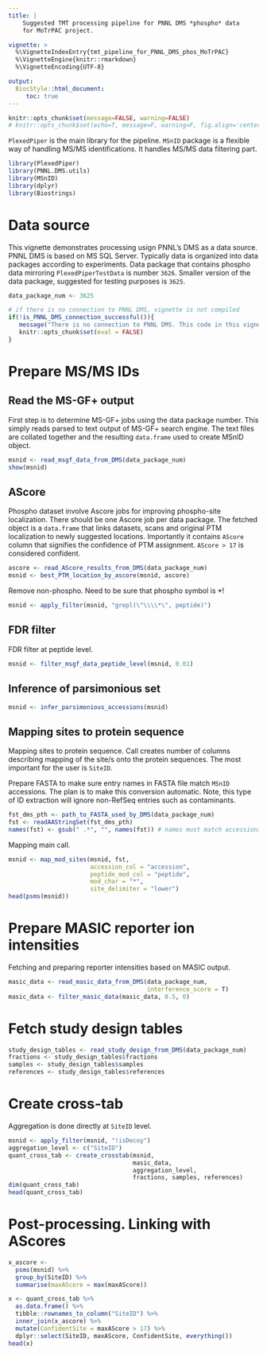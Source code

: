 ```yaml
---
title: |
    Suggested TMT processing pipeline for PNNL DMS *phospho* data
    for MoTrPAC project.

vignette: >
  %\VignetteIndexEntry{tmt_pipeline_for_PNNL_DMS_phos_MoTrPAC}
  %\VignetteEngine{knitr::rmarkdown}
  %\VignetteEncoding{UTF-8}

output:
  BiocStyle::html_document:
     toc: true
---
```



```r
knitr::opts_chunk$set(message=FALSE, warning=FALSE)
# knitr::opts_chunk$set(echo=T, message=F, warning=F, fig.align='center', out.width='10cm')
```


`PlexedPiper` is the main library for the pipeline. `MSnID` package is a 
flexible way of handling MS/MS identifications. It handles MS/MS data
filtering part.

```r
library(PlexedPiper)
library(PNNL.DMS.utils)
library(MSnID)
library(dplyr)
library(Biostrings)
```


# Data source
This vignette demonstrates processing usign PNNL's DMS as a data source.
PNNL DMS is based on MS SQL Server. Typically data is organized into data 
packages according to experiments. 
Data package that contains phospho data mirroring 
`PlexedPiperTestData` is number `3626`. Smaller version of the data 
package, suggested for testing purposes is `3625`.

```r
data_package_num <- 3625
```


```r
# if there is no connection to PNNL DMS, vignette is not compiled
if(!is_PNNL_DMS_connection_successful()){
   message("There is no connection to PNNL DMS. This code in this vignette won't be evaluated.")
   knitr::opts_chunk$set(eval = FALSE)
}
```


# Prepare MS/MS IDs

## Read the MS-GF+ output

First step is to determine MS-GF+ jobs using the data package number.
This simply reads parsed to text output of MS-GF+ search engine. The text files
are collated together and the resulting `data.frame` used to create MSnID object.

```r
msnid <- read_msgf_data_from_DMS(data_package_num)
show(msnid)
```


## AScore

Phospho dataset involve Ascore jobs for improving phospho-site localization.
There should be one Ascore job per data package. The fetched object is a 
`data.frame` that links datasets, scans and original PTM localization to
newly suggested locations. Importantly it contains `AScore` column that 
signifies the confidence of PTM assignment. `AScore > 17` is considered 
confident.
```r
ascore <- read_AScore_results_from_DMS(data_package_num)
msnid <- best_PTM_location_by_ascore(msnid, ascore)
```

Remove non-phospho. Need to be sure that phospho symbol is *!
```r
msnid <- apply_filter(msnid, "grepl(\"\\\\*\", peptide)")
```

## FDR filter

FDR filter at peptide level.
```r
msnid <- filter_msgf_data_peptide_level(msnid, 0.01)
```


## Inference of parsimonious set

```r
msnid <- infer_parsimonious_accessions(msnid)
```


## Mapping sites to protein sequence

Mapping sites to protein sequence. Call creates number of 
columns describing mapping of the site/s onto the protein sequences.
The most important for the user is `SiteID`.

Prepare FASTA to make sure entry names in FASTA file match `MSnID` accessions.
The plan is to make this conversion automatic.
Note, this type of ID extraction will ignore non-RefSeq entries such as 
contaminants.
```r
fst_dms_pth <- path_to_FASTA_used_by_DMS(data_package_num)
fst <- readAAStringSet(fst_dms_pth)
names(fst) <- gsub(" .*", "", names(fst)) # names must match accessions
```

Mapping main call.
```r
msnid <- map_mod_sites(msnid, fst, 
                       accession_col = "accession", 
                       peptide_mod_col = "peptide", 
                       mod_char = "*",
                       site_delimiter = "lower")
head(psms(msnid))
```


# Prepare MASIC reporter ion intensities

Fetching and preparing reporter intensities based on MASIC output.
```r
masic_data <- read_masic_data_from_DMS(data_package_num, 
                                       interference_score = T)
masic_data <- filter_masic_data(masic_data, 0.5, 0)
```


# Fetch study design tables

```r
study_design_tables <- read_study_design_from_DMS(data_package_num)
fractions <- study_design_tables$fractions
samples <- study_design_tables$samples
references <- study_design_tables$references
```


# Create cross-tab

Aggregation is done directly at `SiteID` level.
```r
msnid <- apply_filter(msnid, "!isDecoy")
aggregation_level <- c("SiteID")
quant_cross_tab <- create_crosstab(msnid, 
                                   masic_data, 
                                   aggregation_level, 
                                   fractions, samples, references)
dim(quant_cross_tab)
head(quant_cross_tab)
```



# Post-processing. Linking with AScores
```r
x_ascore <- 
  psms(msnid) %>% 
  group_by(SiteID) %>%
  summarise(maxAScore = max(maxAScore))

x <- quant_cross_tab %>%
  as.data.frame() %>%
  tibble::rownames_to_column("SiteID") %>%
  inner_join(x_ascore) %>%
  mutate(ConfidentSite = maxAScore > 17) %>%
  dplyr::select(SiteID, maxAScore, ConfidentSite, everything())
head(x)
```




